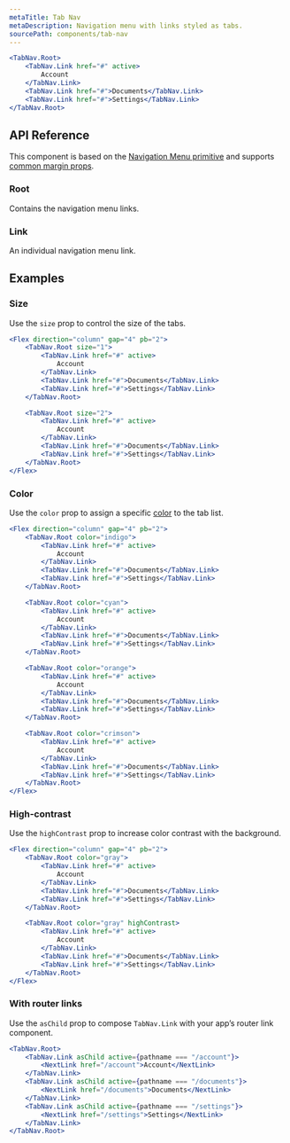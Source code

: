 ```yaml
---
metaTitle: Tab Nav
metaDescription: Navigation menu with links styled as tabs.
sourcePath: components/tab-nav
---
```


```jsx live=true
<TabNav.Root>
	<TabNav.Link href="#" active>
		Account
	</TabNav.Link>
	<TabNav.Link href="#">Documents</TabNav.Link>
	<TabNav.Link href="#">Settings</TabNav.Link>
</TabNav.Root>
```

## API Reference

This component is based on the [Navigation Menu primitive](/peoples/docs/components/navigation-menu) and supports [common margin props](/research/docs/overview/layout#margin-props).

### Root

Contains the navigation menu links.

<ThemesPropsTable defs="tabNavRootPropDefs" />

### Link

An individual navigation menu link.

<ThemesPropsTable defs="tabNavLinkPropDefs" />

## Examples

### Size

Use the `size` prop to control the size of the tabs.

```jsx live=true line="2,10"
<Flex direction="column" gap="4" pb="2">
	<TabNav.Root size="1">
		<TabNav.Link href="#" active>
			Account
		</TabNav.Link>
		<TabNav.Link href="#">Documents</TabNav.Link>
		<TabNav.Link href="#">Settings</TabNav.Link>
	</TabNav.Root>

	<TabNav.Root size="2">
		<TabNav.Link href="#" active>
			Account
		</TabNav.Link>
		<TabNav.Link href="#">Documents</TabNav.Link>
		<TabNav.Link href="#">Settings</TabNav.Link>
	</TabNav.Root>
</Flex>
```

### Color

Use the `color` prop to assign a specific [color](/research/docs/theme/color) to the tab list.

```jsx live=true line="2,10,18,26"
<Flex direction="column" gap="4" pb="2">
	<TabNav.Root color="indigo">
		<TabNav.Link href="#" active>
			Account
		</TabNav.Link>
		<TabNav.Link href="#">Documents</TabNav.Link>
		<TabNav.Link href="#">Settings</TabNav.Link>
	</TabNav.Root>

	<TabNav.Root color="cyan">
		<TabNav.Link href="#" active>
			Account
		</TabNav.Link>
		<TabNav.Link href="#">Documents</TabNav.Link>
		<TabNav.Link href="#">Settings</TabNav.Link>
	</TabNav.Root>

	<TabNav.Root color="orange">
		<TabNav.Link href="#" active>
			Account
		</TabNav.Link>
		<TabNav.Link href="#">Documents</TabNav.Link>
		<TabNav.Link href="#">Settings</TabNav.Link>
	</TabNav.Root>

	<TabNav.Root color="crimson">
		<TabNav.Link href="#" active>
			Account
		</TabNav.Link>
		<TabNav.Link href="#">Documents</TabNav.Link>
		<TabNav.Link href="#">Settings</TabNav.Link>
	</TabNav.Root>
</Flex>
```

### High-contrast

Use the `highContrast` prop to increase color contrast with the background.

```jsx live=true line="10"
<Flex direction="column" gap="4" pb="2">
	<TabNav.Root color="gray">
		<TabNav.Link href="#" active>
			Account
		</TabNav.Link>
		<TabNav.Link href="#">Documents</TabNav.Link>
		<TabNav.Link href="#">Settings</TabNav.Link>
	</TabNav.Root>

	<TabNav.Root color="gray" highContrast>
		<TabNav.Link href="#" active>
			Account
		</TabNav.Link>
		<TabNav.Link href="#">Documents</TabNav.Link>
		<TabNav.Link href="#">Settings</TabNav.Link>
	</TabNav.Root>
</Flex>
```

### With router links

Use the `asChild` prop to compose `TabNav.Link` with your app’s router link component.

```jsx
<TabNav.Root>
	<TabNav.Link asChild active={pathname === "/account"}>
		<NextLink href="/account">Account</NextLink>
	</TabNav.Link>
	<TabNav.Link asChild active={pathname === "/documents"}>
		<NextLink href="/documents">Documents</NextLink>
	</TabNav.Link>
	<TabNav.Link asChild active={pathname === "/settings"}>
		<NextLink href="/settings">Settings</NextLink>
	</TabNav.Link>
</TabNav.Root>
```
